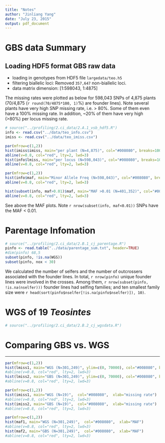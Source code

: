 ```yaml
---
title: "Notes"
author: "Jinliang Yang"
date: "July 23, 2015"
output: pdf_document
---
```


# GBS data Summary

## Loading HDF5 format GBS raw data
 - loading in genotypes from HDF5 file `largedata/teo.h5`
 - filtering biallelic loci: Removed `357,647` non-biallelic loci.
 - data matrix dimension: [1:598043, 1:4875]

The missing rates were plotted as below for 598,043 SNPs of 4,875 plants (70/4,875 (`r round(70/4875*100, 1)`%) are founder lines). Note several plants have very high SNP missing rate, i.e. > 80%. Some of them even have a 100% missing rate. In addition, ~20% of them have very high (>80%) per locus missing rate.

```r
# source("../profiling/2.ci_data/2.A.1_vsb_hdf5.R")
info <- read.csv("../data/teo_info.csv")
imiss <- read.csv("../data/teo_imiss.csv")

par(mfrow=c(1,2))
hist(imiss$imiss, main="per plant (N=4,875)", col="#008080", breaks=100, xlab="missing rate")
abline(v=0.8, col="red", lty=2, lwd=3)
hist(info$lmiss, main="per locus (N=598,043)", col="#008080", breaks=100, xlab="missing rate")
abline(v=0.8, col="red", lty=2, lwd=3)
```


```r
par(mfrow=c(1,2))
hist(info$maf, main="Minor Allele Freq (N=598,043)", col="#008080", breaks=100, xlab="MAF")
abline(v=0.8, col="red", lty=2, lwd=3)

hist(subset(info, maf>0.01)$maf, main="MAF >0.01 (N=401,352)", col="#008080", breaks=100, xlab="MAF")
abline(v=0.8, col="red", lty=2, lwd=3)
```

See above the MAF plots. Note `r nrow(subset(info, maf<0.01))` SNPs have the MAF < 0.01.


# Parentage Infomation

```r
# source("../profiling/2.ci_data/2.B.1_cj_parentage.R")
pinfo <- read.table("../data/parentage_sum.txt", header=TRUE)
#dim(pinfo) 68,5
subset(pinfo, !is.na(WGS))
subset(pinfo, nox < 30)

```

We calculated the number of selfers and the number of outcrossers associated with the founder lines. In total, `r nrow(pinfo)` unique founder lines were involved in the crosses. Among them, `r nrow(subset(pinfo, !is.na(nselfer)))` founder lines had selfing families; and ten smallest family size were `r head(sort(pinfo$nselfer[!is.na(pinfo$nselfer)]), 10)`.   


# WGS of 19 _Teosintes_

```r
# source("../profiling/2.ci_data/2.B.2_cj_wgsdata.R")


```








# Comparing GBS vs. WGS




----------

```r

par(mfrow=c(1,2)) 
hist(lmiss1, main="WGS (N=301,249)", ylim=c(0, 70000), col="#008080", breaks=50, xlab="missing rate")
#abline(v=0.8, col="red", lty=2, lwd=3)
hist(lmiss2, main="GBS (N=301,249)", ylim=c(0, 70000), col="#008080", breaks=50, xlab="missing rate")
#abline(v=0.8, col="red", lty=2, lwd=3)

par(mfrow=c(1,2)) 
hist(imiss1, main="WGS (N=19)",  col="#008080",  xlab="missing rate")
#abline(v=0.8, col="red", lty=2, lwd=3)
hist(imiss2, main="GBS (N=19)",  col="#008080",  xlab="missing rate")
#abline(v=0.8, col="red", lty=2, lwd=3)

par(mfrow=c(1,2)) 
hist(maf1, main="WGS (N=301,249)",  col="#008080",  xlab="MAF")
#abline(v=0.8, col="red", lty=2, lwd=3)
hist(maf2, main="GBS (N=301,249)",  col="#008080",  xlab="MAF")
#abline(v=0.8, col="red", lty=2, lwd=3)

```


